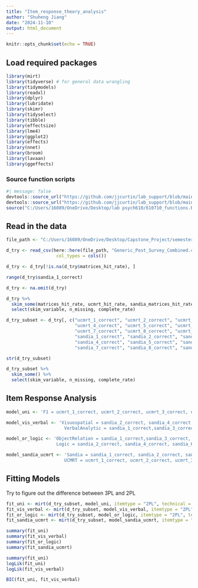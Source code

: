 ```yaml
---
title: "Item_response_theory_analysis"
author: "Shuheng Jiang"
date: "2024-11-10"
output: html_document
---
```


```r
knitr::opts_chunk$set(echo = TRUE)
```

## Load required packages 
```r
library(mirt)
library(tidyverse) # for general data wrangling
library(tidymodels)
library(readxl)
library(dplyr)
library(lubridate)
library(skimr)
library(tidyselect)
library(tibble)
library(effectsize)
library(lme4)
library(ggplot2)
library(effects)
library(nnet)
library(broom)
library(lavaan)
library(ggeffects)
```

### Source function scripts
```r
#| message: false
devtools::source_url("https://github.com/jjcurtin/lab_support/blob/main/fun_plots.R?raw=true")
devtools::source_url("https://github.com/jjcurtin/lab_support/blob/main/fun_eda.R?raw=true")
source("C:/Users/16089/OneDrive/Desktop/lab psych610/610710_functions.R")
```


## Read in the data
```r
file_path <- "C:/Users/16089/OneDrive/Desktop/Capstone_Project/semester_effect/cleaned_data_1"
```

```r
d_try <- read_csv(here::here(file_path, "Generic_Post_Survey_Combined.csv"), 
                   col_types = cols())
```


```r
d_try <- d_try[!is.na(d_try$matrices_hit_rate), ]
```

```r
range(d_try$sandia_1_correct)
```
```r
d_try <- na.omit(d_try)
```

```r
d_try %>%
  skim_some(matrices_hit_rate, ucmrt_hit_rate, sandia_matrices_hit_rate) %>% 
  select(skim_variable, n_missing, complete_rate)
```


```r
d_try_subset <- d_try[, c("ucmrt_1_correct", "ucmrt_2_correct", "ucmrt_3_correct", 
                          "ucmrt_4_correct", "ucmrt_5_correct", "ucmrt_6_correct", 
                          "ucmrt_7_correct", "ucmrt_8_correct", "ucmrt_9_correct", 
                          "sandia_1_correct", "sandia_2_correct", "sandia_3_correct", 
                          "sandia_4_correct", "sandia_5_correct", "sandia_6_correct", 
                          "sandia_7_correct", "sandia_8_correct", "sandia_9_correct")]

```

```r
str(d_try_subset)
```

```r
d_try_subset %>%
  skim_some() %>% 
  select(skim_variable, n_missing, complete_rate)
```

## Item Response Analysis
```r
model_uni <- 'F1 = ucmrt_1_correct, ucmrt_2_correct, ucmrt_3_correct, ucmrt_4_correct, ucmrt_5_correct, ucmrt_6_correct, ucmrt_7_correct, ucmrt_8_correct, ucmrt_9_correct, sandia_1_correct, sandia_2_correct, sandia_3_correct,sandia_4_correct, sandia_5_correct, sandia_6_correct, sandia_7_correct, sandia_8_correct, sandia_9_correct'
```

```r
model_vis_verbal <- 'Visuospatial = sandia_2_correct, sandia_4_correct, sandia_6_correct, sandia_8_correct, sandia_9_correct, ucmrt_3_correct, ucmrt_4_correct, ucmrt_6_correct, sandia_3_correct, sandia_5_correct,sandia_7_correct, ucmrt_1_correct, ucmrt_2_correct, ucmrt_5_correct
                      VerbalAnalytic = sandia_1_correct,sandia_3_correct, sandia_5_correct, sandia_7_correct,ucmrt_1_correct, ucmrt_2_correct, ucmrt_5_correct, ucmrt_7_correct,ucmrt_8_correct, ucmrt_9_correct'
```

```r
model_or_logic <- 'ObjectRelation = sandia_1_correct,sandia_3_correct, sandia_5_correct, sandia_7_correct, ucmrt_1_correct, ucmrt_2_correct, ucmrt_5_correct, ucmrt_7_correct,ucmrt_8_correct, ucmrt_9_correct
                   Logic = sandia_2_correct, sandia_4_correct, sandia_6_correct, sandia_8_correct, sandia_9_correct, ucmrt_3_correct, ucmrt_4_correct, ucmrt_6_correct'
```

```r
model_sandia_ucmrt <- 'Sandia = sandia_1_correct, sandia_2_correct, sandia_3_correct,sandia_4_correct, sandia_5_correct, sandia_6_correct, sandia_7_correct, sandia_8_correct, sandia_9_correct
                      UCMRT = ucmrt_1_correct, ucmrt_2_correct, ucmrt_3_correct,ucmrt_4_correct, ucmrt_5_correct, ucmrt_6_correct,ucmrt_7_correct, ucmrt_8_correct, ucmrt_9_correct'
```


## Fitting Models
Try to figure out the difference between 3PL and 2PL

```r
fit_uni <- mirt(d_try_subset, model_uni, itemtype = "2PL", technical = list(NCYCLES = 2000))
fit_vis_verbal <- mirt(d_try_subset, model_vis_verbal, itemtype = "2PL", technical = list(NCYCLES = 2000))
fit_or_logic <- mirt(d_try_subset, model_or_logic, itemtype = "2PL", technical = list(NCYCLES = 2000))
fit_sandia_ucmrt <- mirt(d_try_subset, model_sandia_ucmrt, itemtype = "2PL", technical = list(NCYCLES = 2000))

```

```r
summary(fit_uni)
summary(fit_vis_verbal)
summary(fit_or_logic)
summary(fit_sandia_ucmrt)
```

```r
summary(fit_uni)
logLik(fit_uni)
logLik(fit_vis_verbal)
```

```r
BIC(fit_uni, fit_vis_verbal)
```





